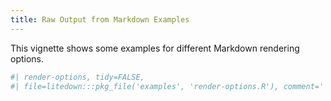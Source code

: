 ```yaml
---
title: Raw Output from Markdown Examples
---
```


<!--
%\VignetteEngine{knitr::knitr}
%\VignetteIndexEntry{Some Markdown Examples}
-->

This vignette shows some examples for different Markdown rendering options.

```r
#| render-options, tidy=FALSE,
#| file=litedown:::pkg_file('examples', 'render-options.R'), comment=''
```
